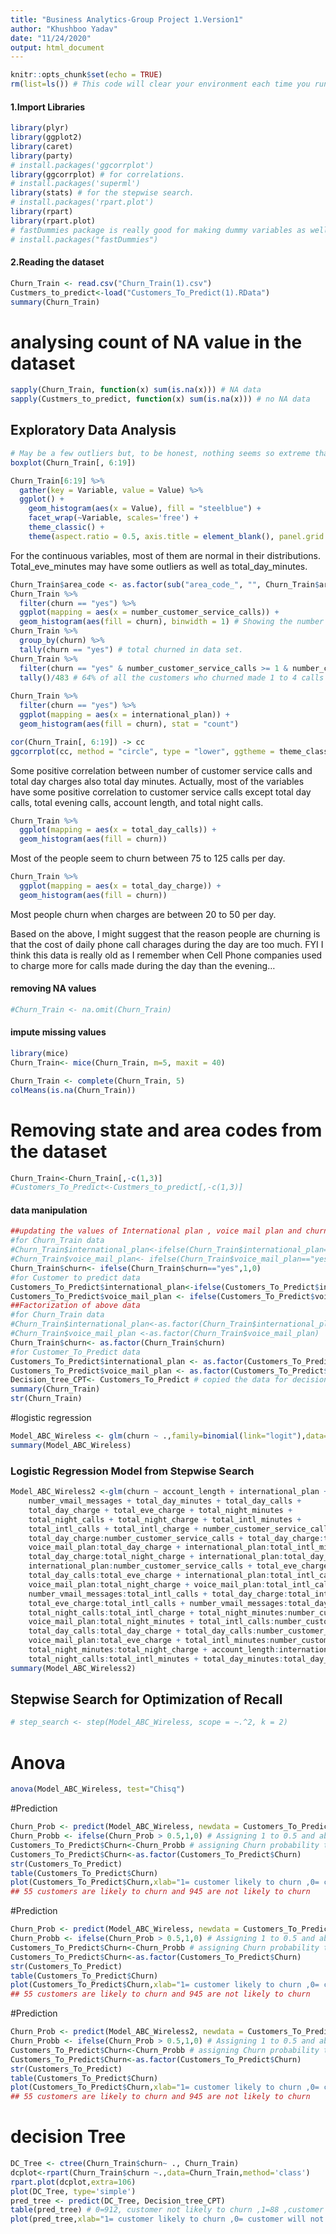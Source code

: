 ```yaml
---
title: "Business Analytics-Group Project 1.Version1"
author: "Khushboo Yadav"
date: "11/24/2020"
output: html_document
---
```


```r
knitr::opts_chunk$set(echo = TRUE)
rm(list=ls()) # This code will clear your environment each time you run all. 
```

#### 1.Import Libraries 
```r
library(plyr)
library(ggplot2)
library(caret)
library(party)
# install.packages('ggcorrplot')
library(ggcorrplot) # for correlations.
# install.packages('superml')
library(stats) # for the stepwise search.
# install.packages('rpart.plot')
library(rpart)
library(rpart.plot)
# fastDummies package is really good for making dummy variables as well.
# install.packages("fastDummies")
```

#### 2.Reading the dataset  
```r
Churn_Train <- read.csv("Churn_Train(1).csv")
Custmers_to_predict<-load("Customers_To_Predict(1).RData")
summary(Churn_Train)
```
# analysing count of NA value in the dataset
```r
sapply(Churn_Train, function(x) sum(is.na(x))) # NA data
sapply(Custmers_to_predict, function(x) sum(is.na(x))) # no NA data
```

## Exploratory Data Analysis

```r
# May be a few outliers but, to be honest, nothing seems so extreme that I think it is worth changing. Most of the variables seem fairly normally distributed and no significant extremes that I can tell.
boxplot(Churn_Train[, 6:19])
```


```r
Churn_Train[6:19] %>% 
  gather(key = Variable, value = Value) %>% 
  ggplot() +
    geom_histogram(aes(x = Value), fill = "steelblue") +
    facet_wrap(~Variable, scales='free') +
    theme_classic() +
    theme(aspect.ratio = 0.5, axis.title = element_blank(), panel.grid = element_blank())
```

For the continuous variables, most of them are normal in their distributions. Total_eve_minutes may have some outliers as well as total_day_minutes. 

```r
Churn_Train$area_code <- as.factor(sub("area_code_", "", Churn_Train$area_code)) # removed the "area_code_" part of the string in "area_code" variable.
Churn_Train %>% 
  filter(churn == "yes") %>%
  ggplot(mapping = aes(x = number_customer_service_calls)) +
  geom_histogram(aes(fill = churn), binwidth = 1) # Showing the number of customer service calls per churned customer.
Churn_Train %>% 
  group_by(churn) %>% 
  tally(churn == "yes") # total churned in data set.
Churn_Train %>% 
  filter(churn == "yes" & number_customer_service_calls >= 1 & number_customer_service_calls <= 4) %>% 
  tally()/483 # 64% of all the customers who churned made 1 to 4 calls to customer service.
 
Churn_Train %>% 
  filter(churn == "yes") %>%
  ggplot(mapping = aes(x = international_plan)) +
  geom_histogram(aes(fill = churn), stat = "count")
```

```r
cor(Churn_Train[, 6:19]) -> cc
ggcorrplot(cc, method = "circle", type = "lower", ggtheme = theme_classic) # correlation between variables but won't see it until NA's are imputed.
```

Some positive correlation between number of customer service calls and total day charges also total day minutes. Actually, most of the variables have some positive correlation to customer service calls except total day calls, total evening calls, account length, and total night calls. 

```r
Churn_Train %>% 
  ggplot(mapping = aes(x = total_day_calls)) +
  geom_histogram(aes(fill = churn))
```

Most of the people seem to churn between 75 to 125 calls per day.

```r
Churn_Train %>% 
  ggplot(mapping = aes(x = total_day_charge)) +
  geom_histogram(aes(fill = churn))
```

Most people churn when charges are between 20 to 50 per day.

Based on the above, I might suggest that the reason people are churning is that the cost of daily phone call charages during the day are too much. FYI I think this data is really old as I remember when Cell Phone companies used to charge more for calls made during the day than the evening... 

#### removing NA values
```r
#Churn_Train <- na.omit(Churn_Train)
```

#### impute missing values
```r
library(mice)
Churn_Train<- mice(Churn_Train, m=5, maxit = 40)

Churn_Train <- complete(Churn_Train, 5)
colMeans(is.na(Churn_Train))
```

# Removing state and area codes from the dataset
```r
Churn_Train<-Churn_Train[,-c(1,3)] 
#Customers_To_Predict<-Custmers_to_predict[,-c(1,3)]
```
#### data manipulation
```r
##updating the values of International plan , voice mail plan and churn to 1 or 0
#for Churn_Train data
#Churn_Train$international_plan<-ifelse(Churn_Train$international_plan=="yes",1,0)
#Churn_Train$voice_mail_plan<- ifelse(Churn_Train$voice_mail_plan=="yes",1,0)
Churn_Train$churn<- ifelse(Churn_Train$churn=="yes",1,0)
#for Customer to predict data
Customers_To_Predict$international_plan<-ifelse(Customers_To_Predict$international_plan=="yes",1,0)
Customers_To_Predict$voice_mail_plan <- ifelse(Customers_To_Predict$voice_mail_plan=="yes",1,0)
##Factorization of above data
#for Churn_Train data
#Churn_Train$international_plan<-as.factor(Churn_Train$international_plan)
#Churn_Train$voice_mail_plan <-as.factor(Churn_Train$voice_mail_plan)
Churn_Train$churn<- as.factor(Churn_Train$churn)
#for Customer_To_Predict data
Customers_To_Predict$international_plan <- as.factor(Customers_To_Predict$international_plan)
Customers_To_Predict$voice_mail_plan <- as.factor(Customers_To_Predict$voice_mail_plan)
Decision_tree_CPT<- Customers_To_Predict # copied the data for decision tree
summary(Churn_Train)
str(Churn_Train)
```



#logistic regression
```r
Model_ABC_Wireless <- glm(churn ~ .,family=binomial(link="logit"),data=Churn_Train)
summary(Model_ABC_Wireless)
```

### Logistic Regression Model from Stepwise Search
```r
Model_ABC_Wireless2 <-glm(churn ~ account_length + international_plan + voice_mail_plan + 
    number_vmail_messages + total_day_minutes + total_day_calls + 
    total_day_charge + total_eve_charge + total_night_minutes + 
    total_night_calls + total_night_charge + total_intl_minutes + 
    total_intl_calls + total_intl_charge + number_customer_service_calls + 
    total_day_charge:number_customer_service_calls + total_day_charge:total_eve_charge + 
    voice_mail_plan:total_day_charge + international_plan:total_intl_minutes + 
    total_day_charge:total_night_charge + international_plan:total_day_charge + 
    international_plan:number_customer_service_calls + total_eve_charge:number_customer_service_calls + 
    total_day_calls:total_eve_charge + international_plan:total_intl_calls + 
    voice_mail_plan:total_night_charge + voice_mail_plan:total_intl_calls + 
    number_vmail_messages:total_intl_calls + total_day_charge:total_intl_calls + 
    total_eve_charge:total_intl_calls + number_vmail_messages:total_day_calls + 
    total_night_calls:total_intl_charge + total_night_minutes:number_customer_service_calls + 
    voice_mail_plan:total_night_minutes + total_intl_calls:number_customer_service_calls + 
    total_day_calls:total_day_charge + total_day_calls:number_customer_service_calls + 
    voice_mail_plan:total_eve_charge + total_intl_minutes:number_customer_service_calls + 
    total_night_minutes:total_night_charge + account_length:international_plan + 
    total_night_calls:total_intl_minutes + total_day_minutes:total_day_charge, family = "binomial", data = Churn_Train)
summary(Model_ABC_Wireless2)
```

## Stepwise Search for Optimization of Recall
```r
# step_search <- step(Model_ABC_Wireless, scope = ~.^2, k = 2)
```

# Anova
```r
anova(Model_ABC_Wireless, test="Chisq")
```


#Prediction
```r
Churn_Prob <- predict(Model_ABC_Wireless, newdata = Customers_To_Predict, type = 'response')
Churn_Probb <- ifelse(Churn_Prob > 0.5,1,0) # Assigning 1 to 0.5 and above  and 0 to 0.5 below
Customers_To_Predict$Churn<-Churn_Probb # assigning Churn probability to new Column Churn
Customers_To_Predict$Churn<-as.factor(Customers_To_Predict$Churn)
str(Customers_To_Predict)
table(Customers_To_Predict$Churn)
plot(Customers_To_Predict$Churn,xlab="1= customer likely to churn ,0= customer will not churn" , ylab="Customers",main="Prediction of customers who are likely to churn",col="sky blue")
## 55 customers are likely to churn and 945 are not likely to churn
```
#Prediction
```r
Churn_Prob <- predict(Model_ABC_Wireless, newdata = Customers_To_Predict, type = 'response')
Churn_Probb <- ifelse(Churn_Prob > 0.5,1,0) # Assigning 1 to 0.5 and above  and 0 to 0.5 below
Customers_To_Predict$Churn<-Churn_Probb # assigning Churn probability to new Column Churn
Customers_To_Predict$Churn<-as.factor(Customers_To_Predict$Churn)
str(Customers_To_Predict)
table(Customers_To_Predict$Churn)
plot(Customers_To_Predict$Churn,xlab="1= customer likely to churn ,0= customer will not churn" , ylab="Customers",main="Prediction of customers who are likely to churn",col="sky blue")
## 55 customers are likely to churn and 945 are not likely to churn
```

#Prediction
```r
Churn_Prob <- predict(Model_ABC_Wireless2, newdata = Customers_To_Predict, type = 'response')
Churn_Probb <- ifelse(Churn_Prob > 0.5,1,0) # Assigning 1 to 0.5 and above  and 0 to 0.5 below
Customers_To_Predict$Churn<-Churn_Probb # assigning Churn probability to new Column Churn
Customers_To_Predict$Churn<-as.factor(Customers_To_Predict$Churn)
str(Customers_To_Predict)
table(Customers_To_Predict$Churn)
plot(Customers_To_Predict$Churn,xlab="1= customer likely to churn ,0= customer will not churn" , ylab="Customers",main="Prediction of customers who are likely to churn",col="sky blue")
## 55 customers are likely to churn and 945 are not likely to churn
```

# decision Tree
```r
DC_Tree <- ctree(Churn_Train$churn~ ., Churn_Train)
dcplot<-rpart(Churn_Train$churn ~.,data=Churn_Train,method='class')
rpart.plot(dcplot,extra=106)
plot(DC_Tree, type='simple')
pred_tree <- predict(DC_Tree, Decision_tree_CPT)
table(pred_tree) # 0=912, customer not likely to churn ,1=88 ,customer likely to churn 
plot(pred_tree,xlab="1= customer likely to churn ,0= customer will not churn" , ylab="Customers",main="Prediction of customers who are likely to churn",col="orange")
```

```r
```